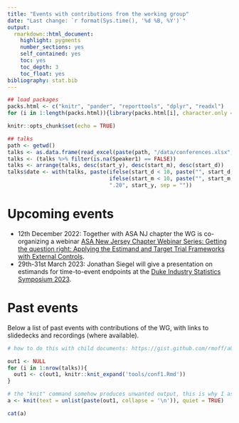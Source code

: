 ```yaml
---
title: "Events with contributions from the working group"
date: "Last change: `r format(Sys.time(), '%d %B, %Y')`"
output: 
  rmarkdown::html_document:
    highlight: pygments
    number_sections: yes
    self_contained: yes
    toc: yes
    toc_depth: 3
    toc_float: yes
bibliography: stat.bib
---
```


```r
## load packages
packs.html <- c("knitr", "pander", "reporttools", "dplyr", "readxl")
for (i in 1:length(packs.html)){library(packs.html[i], character.only = TRUE)}

knitr::opts_chunk$set(echo = TRUE)

## talks
path <- getwd()
talks <- as.data.frame(read_excel(paste(path, "/data/conferences.xlsx", sep = ""), col_types = NULL))
talks <- (talks %>% filter(is.na(Speaker1) == FALSE))
talks <- arrange(talks, desc(start_y), desc(start_m), desc(start_d))
talks$date <- with(talks, paste(ifelse(start_d < 10, paste("", start_d, sep = ""), start_d), ".", 
                                ifelse(start_m < 10, paste("", start_m, sep = ""), start_m), 
                                ".20", start_y, sep = ""))
```

# Upcoming events

-   12th December 2022: Together with ASA NJ chapter the WG is co-organizing a webinar [ASA New Jersey Chapter Webinar Series: Getting the question right: Applying the Estimand and Target Trial Frameworks with External Controls](communication/20221202_ASA_NJ_TTF_estimands.pdf).
-   29th-31st March 2023: Jonathan Siegel will give a presentation on estimands for time-to-event endpoints at the [Duke Industry Statistics Symposium 2023](https://sites.duke.edu/diss/).

# Past events

Below a list of past events with contributions of the WG, with links to slidedecks and recordings (where available).

```r

# how to do this with child documents: https://gist.github.com/rmoff/a043676a2f084b81a434

out1 <- NULL
for (i in 1:nrow(talks)){
  out1 <- c(out1, knitr::knit_expand('tools/conf1.Rmd'))
}

# the "knit" command somehow produces unwanted output, this is why I assign its output to a and use a separate chunk to display a
a <- knit(text = unlist(paste(out1, collapse = '\n')), quiet = TRUE)
```

```r
cat(a)
```
